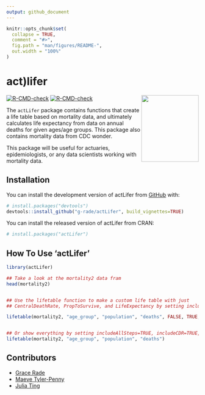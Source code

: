 ```yaml
---
output: github_document
---
```


<!-- README.md is generated from README.Rmd. Please edit that file -->

```r
knitr::opts_chunk$set(
  collapse = TRUE,
  comment = "#>",
  fig.path = "man/figures/README-",
  out.width = "100%"
)
```

# act)lifer
<img align="right" width="150" height="175" src="man/figures/hex-actLifer.png">

<!-- badges: start -->
[![R-CMD-check](https://github.com/g-rade/act_lifer/actions/workflows/R-CMD-check.yaml/badge.svg)](https://github.com/g-rade/act_lifer/actions/workflows/R-CMD-check.yaml)
[![R-CMD-check](https://github.com/g-rade/actLifer/actions/workflows/R-CMD-check.yaml/badge.svg)](https://github.com/g-rade/actLifer/actions/workflows/R-CMD-check.yaml)
<!-- badges: end -->


The `actLifer` package contains functions that create a life table based on mortality data, and ultimately calculates life expectancy from data on annual deaths for given ages/age groups. This package also contains mortality data from CDC wonder. 

This package will be useful for actuaries, epidemiologists, or any data scientists working with mortality data.


## Installation

You can install the development version of actLifer from [GitHub](https://github.com/) with:

``` r
# install.packages("devtools")
devtools::install_github("g-rade/actLifer", build_vignettes=TRUE)
```

You can install the released version of actLifer from CRAN:

```r
# install.packages("actLifer")
```

## How To Use 'actLifer'
```r
library(actLifer)

## Take a look at the mortality2 data fram
head(mortality2)


## Use the lifetable function to make a custom life table with just
## CentralDeathRate, PropToSurvive, and LifeExpectancy by setting includeAllSteps = FALSE

lifetable(mortality2, "age_group", "population", "deaths", FALSE, TRUE, TRUE)


## Or show everything by setting includeAllSteps=TRUE, includeCDR=TRUE, and includePS=TRUE which are the default values
lifetable(mortality2, "age_group", "population", "deaths")
```


## Contributors

  + [Grace Rade](https://github.com/g-rade)
  + [Maeve Tyler-Penny](https://github.com/mctp546)
  + [Julia Ting](https://github.com/jtingy)
